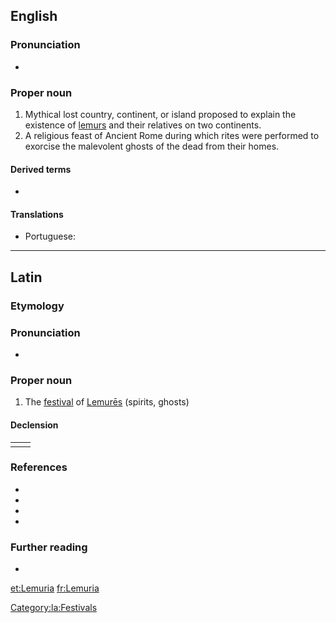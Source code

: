 {{also|Lemúria}}
==English==

===Pronunciation===
* {{IPA|/ləˈmjuːɹi.ə/|lang=en}}

===Proper noun===
{{en-proper noun}}

# Mythical lost country, continent, or island proposed to explain the existence of [[lemur]]s and their relatives on two continents.
# A religious feast of Ancient Rome during which rites were performed to exorcise the malevolent ghosts of the dead from their homes.

====Derived terms====
* {{l|en|Lemurian}}

====Translations====
{{trans-top|hypothetical island in the Indian Ocean}}
* Portuguese: {{t|pt|Lemúria|f}}
{{trans-mid}}
{{trans-bottom}}

----

==Latin==

===Etymology===
{{rfe|lang=la}}

===Pronunciation===
* {{la-IPA|lemūria}}

===Proper noun===
{{la-proper noun|Lemūria|Lemūriōrum|n-p|second|gen2=Lemūrium|decl2=third}}

# The [[festival]] of [[lemures#Latin|Lemurēs]] (spirits, ghosts)

====Declension====
{|
|valign="top"|{{la-decl-2nd-N|num=pl|Lemūri}}
|valign="top"|{{la-decl-3rd-N-I-pure|num=pl|Lemūr|Lemūr}}
|}

===References===
* {{R:L&S|Lĕmūrĭa|Lemures}}
* {{R:Elementary Lewis}}
* {{R:Gaffiot|Lĕmūrĭa|p=898/3}}
* {{R:OLD|1|Lemūria|1,015/2}}

===Further reading===
* {{pedia|lang=en}}

[[Category:la:Festivals]]

[[et:Lemuria]]
[[fr:Lemuria]]